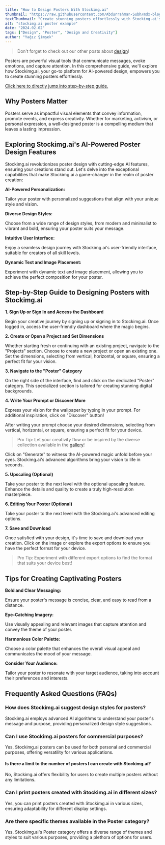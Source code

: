 ```yaml
---
title: "How to Design Posters With Stockimg.ai"
thumbnail: "https://raw.githubusercontent.com/Abdurrahman-Subh/mdx-blog/main/images/poster.png"
textThumbnail: "Create stunning posters effortlessly with Stockimg.ai's AI-powered design features and user-friendly interface. Dive into a step-by-step guide for captivating designs and explore FAQs for personalized options and commercial use. Start crafting impactful posters today!"
alt: "stockimg.ai poster example"
date: "2024.02.02"
tags: ["Design", "Poster", "Design and Creativity"]
author: "Yağız Şimşek"
---
```


<CustomImage
    src="https://raw.githubusercontent.com/Abdurrahman-Subh/mdx-blog/main/images/poster.png"
    alt="stockimg.ai poster example"
/>

> Don't forget to check out our other posts about [design](https://stockimg.ai/blog/design)!

Posters are powerful visual tools that communicate messages, evoke emotions, and capture attention. In this comprehensive guide, we'll explore how Stockimg.ai, your go-to platform for AI-powered design, empowers you to create stunning posters effortlessly.

[Click here to directly jump into step-by-step guide.](https://stockimg.ai/blog/design/how-to-design-poster-with-stockimg#step-by-step-guide-to-designing-posters-with-stockimgai)

## Why Posters Matter

Posters serve as impactful visual elements that convey information, promote events, and express creativity. Whether for marketing, activism, or personal expression, a well-designed poster is a compelling medium that leaves a lasting impression.

## Exploring Stockimg.ai's AI-Powered Poster Design Features

Stockimg.ai revolutionizes poster design with cutting-edge AI features, ensuring your creations stand out. Let's delve into the exceptional capabilities that make Stockimg.ai a game-changer in the realm of poster creation:

**AI-Powered Personalization:**

Tailor your poster with personalized suggestions that align with your unique style and vision.

**Diverse Design Styles:**

Choose from a wide range of design styles, from modern and minimalist to vibrant and bold, ensuring your poster suits your message.

**Intuitive User Interface:**

Enjoy a seamless design journey with Stockimg.ai's user-friendly interface, suitable for creators of all skill levels.

**Dynamic Text and Image Placement:**

Experiment with dynamic text and image placement, allowing you to achieve the perfect composition for your poster.

## Step-by-Step Guide to Designing Posters with Stockimg.ai

**1. Sign Up or Sign In and Access the Dashboard**

<CustomImage
    src="https://raw.githubusercontent.com/Abdurrahman-Subh/mdx-blog/main/images/stockimg-home.png"
    alt="stockimg.ai home"
/>
Begin your creative journey by signing up or signing in to Stockimg.ai. Once logged in, access the user-friendly dashboard where the magic begins.

**2. Create or Open a Project and Set Dimensions**

<CustomImage
    src="https://raw.githubusercontent.com/Abdurrahman-Subh/mdx-blog/main/images/stockimg-dashboard.png"
    alt="stockimg.ai dashboard"
/>
Whether starting fresh or continuing with an existing project, navigate to the "Projects" section. Choose to create a new project or open an existing one. Set the dimensions, selecting from vertical, horizontal, or square, ensuring a perfect fit for your vision.

**3. Navigate to the "Poster" Category**

<CustomImage
    src="https://raw.githubusercontent.com/Abdurrahman-Subh/mdx-blog/main/images/stockimg-poster-category.png"
    alt="finding poster category"
/>
On the right side of the interface, find and click on the dedicated "Poster" category. This specialized section is tailored for creating stunning digital backgrounds.

**4. Write Your Prompt or Discover More**

<CustomImage
    src="https://raw.githubusercontent.com/Abdurrahman-Subh/mdx-blog/main/images/stockimg-create-poster.gif"
    alt="writing prompts and generating"
/>
Express your vision for the wallpaper by typing in your prompt. For additional inspiration, click on "Discover" button!

After writing your prompt choose your desired dimensions, selecting from vertical, horizontal, or square, ensuring a perfect fit for your device.
> Pro Tip: Let your creativity flow or be inspired by the diverse collection available in the [gallery](https://stockimg.ai/blog/design)!

Click on "Generate" to witness the AI-powered magic unfold before your eyes. Stockimg.ai's advanced algorithms bring your vision to life in seconds.

**5. Upscaling (Optional)**

<CustomImage
    src="https://raw.githubusercontent.com/Abdurrahman-Subh/mdx-blog/main/images/stockimg-upsc-poster.gif"
    alt="upscaling"
/>
Take your poster to the next level with the optional upscaling feature. Enhance the details and quality to create a truly high-resolution masterpiece.

**6. Editing Your Poster (Optional)**

<CustomImage
    src="https://raw.githubusercontent.com/Abdurrahman-Subh/mdx-blog/main/images/stockimg-edit-poster.gif"
    alt="upscaling"
/>

Take your poster to the next level with the Stockimg.ai's advanced editing options.

**7. Save and Download**

<CustomImage
    src="https://raw.githubusercontent.com/Abdurrahman-Subh/mdx-blog/main/images/stockimg-download-poster.gif"
    alt="saving"
/>
Once satisfied with your design, it's time to save and download your creation. Click on the image or explore the export options to ensure you have the perfect format for your device.

> Pro Tip: Experiment with different export options to find the format that suits your device best!


## Tips for Creating Captivating Posters

**Bold and Clear Messaging:**

Ensure your poster's message is concise, clear, and easy to read from a distance.

**Eye-Catching Imagery:**

Use visually appealing and relevant images that capture attention and convey the theme of your poster.

**Harmonious Color Palette:**

Choose a color palette that enhances the overall visual appeal and communicates the mood of your message.

**Consider Your Audience:**

Tailor your poster to resonate with your target audience, taking into account their preferences and interests.

## Frequently Asked Questions (FAQs)
### How does Stockimg.ai suggest design styles for posters?
Stockimg.ai employs advanced AI algorithms to understand your poster's message and purpose, providing personalized design style suggestions.

### Can I use Stockimg.ai posters for commercial purposes?
Yes, Stockimg.ai posters can be used for both personal and commercial purposes, offering versatility for various applications.

#### Is there a limit to the number of posters I can create with Stockimg.ai?
No, Stockimg.ai offers flexibility for users to create multiple posters without any limitations.

### Can I print posters created with Stockimg.ai in different sizes?
Yes, you can print posters created with Stockimg.ai in various sizes, ensuring adaptability for different display settings.

### Are there specific themes available in the Poster category?
Yes, Stockimg.ai's Poster category offers a diverse range of themes and styles to suit various purposes, providing a plethora of options for users.